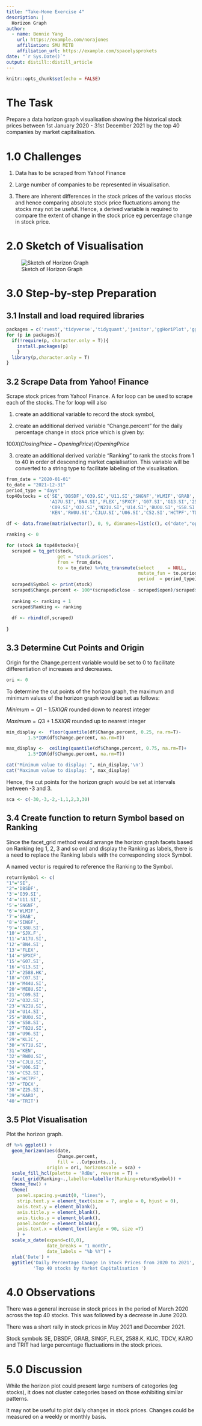 ```yaml
---
title: "Take-Home Exercise 4"
description: |
  Horizon Graph
author:
  - name: Bennie Yang
    url: https://example.com/norajones
    affiliation: SMU MITB
    affiliation_url: https://example.com/spacelysprokets
date: "`r Sys.Date()`"
output: distill::distill_article
---
```


```r
knitr::opts_chunk$set(echo = FALSE)
```

# The Task

Prepare a data horizon graph visualisation showing the historical stock prices between 1st January 2020 - 31st December 2021 by the top 40 companies by market capitalisation. 

# 1.0 Challenges

1. Data has to be scraped from Yahoo! Finance

2. Large number of companies to be represented in visualisation.

3. There are inherent differences in the stock prices of the various stocks and hence comparing absolute stock price fluctuations among the stocks may not be useful. Hence, a derived variable is required to compare the extent of change in the stock price eg percentage change in stock price.


# 2.0 Sketch of Visualisation

![Sketch of Horizon Graph](./images/Sketch.jpg)

# 3.0 Step-by-step Preparation

## 3.1 Install and load required libraries

```r
packages = c('rvest','tidyverse','tidyquant','janitor','ggHoriPlot','ggthemes')
for (p in packages){
  if(!require(p, character.only = T)){
    install.packages(p)
    }
  library(p,character.only = T)
}
```

## 3.2 Scrape Data from Yahoo! Finance

Scrape stock prices from Yahoo! Finance. A for loop can be used to scrape each of the stocks.
The for loop will also

1. create an additional variable to record the stock symbol, 

2. create an additional derived variable "Change.percent" for the daily percentage change in stock price which is given by:

  $100 X (Closing Price - Opening Price) / Opening Price$
  
3. create an additional derived variable "Ranking" to rank the stocks from 1 to 40 in order of descending market capialisation. This variable will be converted to a string type to facilitate labeling of the visualisation.

```r
from_date = "2020-01-01"
to_date = "2021-12-31"
period_type = "days"  
top40stocks = c('SE','DBSDF','O39.SI','U11.SI','SNGNF','WLMIF','GRAB','SINGF','C38U.SI','SJX.F',
                'A17U.SI','BN4.SI','FLEX','SPXCF','G07.SI','G13.SI','2588.HK','C07.SI','M44U.SI','ME8U.SI',
                'C09.SI','O32.SI','N2IU.SI','U14.SI','BUOU.SI','S58.SI','T82U.SI','U96.SI','KLIC','K71U.SI',
                'KEN','RW0U.SI','CJLU.SI','U06.SI','C52.SI','HCTPF','TDCX','Z25.SI','KARO','TRIT')

df <- data.frame(matrix(vector(), 0, 9, dimnames=list(c(), c("date","open","high","low","close","Volume","Adjusted","Symbol","Ranking"))), stringsAsFactors=F)

ranking <- 0

for (stock in top40stocks){
  scraped = tq_get(stock,
                   get = "stock.prices",
                   from = from_date,
                   to = to_date) %>%tq_transmute(select     = NULL, 
                                                 mutate_fun = to.period,
                                                 period  = period_type)
  scraped$Symbol <- print(stock)
  scraped$Change.percent <- 100*(scraped$close - scraped$open)/scraped$open
  
  ranking <- ranking + 1
  scraped$Ranking <- ranking
  
  df <- rbind(df,scraped)
  
}

```
## 3.3 Determine Cut Points and Origin

Origin for the Change.percent variable would be set to 0 to facilitate differentiation of increases and decreases.

```r
ori <- 0
```

To determine the cut points of the horizon graph, the maximum and minimum values of the horizon graph would be set as follows:

$Minimum = Q1 - 1.5 X IQR$ rounded down to nearest integer

$Maximum = Q3 + 1.5 X IQR$ rounded up to nearest integer

```r
min_display <-  floor(quantile(df$Change.percent, 0.25, na.rm=T)-
        1.5*IQR(df$Change.percent, na.rm=T))

max_display <-  ceiling(quantile(df$Change.percent, 0.75, na.rm=T)+
        1.5*IQR(df$Change.percent, na.rm=T))

cat("Minimum value to display: ", min_display,'\n')
cat("Maximum value to display: ", max_display)
```

Hence, the cut points for the horizon graph would be set at intervals between -3 and 3.

```r
sca <- c(-30,-3,-2,-1,1,2,3,30)
```

## 3.4 Create function to return Symbol based on Ranking

Since the facet_grid method would arrange the horizon graph facets based on Ranking (eg 1, 2, 3 and so on) and display the Ranking as labels, there is a need to replace the Ranking labels with the corresponding stock Symbol.

A named vector is required to reference the Ranking to the Symbol.

```r
returnSymbol <- c(
"1"="SE",
"2"='DBSDF',
'3'='O39.SI',
'4'='U11.SI',
'5'='SNGNF',
'6'='WLMIF',
'7'='GRAB',
'8'='SINGF',
'9'='C38U.SI',
'10'='SJX.F',
'11'='A17U.SI',
'12'='BN4.SI',
'13'='FLEX',
'14'='SPXCF',
'15'='G07.SI',
'16'='G13.SI',
'17'='2588.HK',
'18'='C07.SI',
'19'='M44U.SI',
'20'='ME8U.SI',
'21'='C09.SI',
'22'='O32.SI',
'23'='N2IU.SI',
'24'='U14.SI',
'25'='BUOU.SI',
'26'='S58.SI',
'27'='T82U.SI',
'28'='U96.SI',
'29'='KLIC',
'30'='K71U.SI',
'31'='KEN',
'32'='RW0U.SI',
'33'='CJLU.SI',
'34'='U06.SI',
'35'='C52.SI',
'36'='HCTPF',
'37'='TDCX',
'38'='Z25.SI',
'39'='KARO',
'40'='TRIT')
```

## 3.5 Plot Visualisation

Plot the horizon graph.

```r

df %>% ggplot() +
  geom_horizon(aes(date, 
                   Change.percent,
                   fill = ..Cutpoints..), 
               origin = ori, horizonscale = sca) +
  scale_fill_hcl(palette = 'RdBu', reverse = T) +
  facet_grid(Ranking~.,labeller=labeller(Ranking=returnSymbol)) +
  theme_few() +
  theme(
    panel.spacing.y=unit(0, "lines"),
    strip.text.y = element_text(size = 7, angle = 0, hjust = 0),
    axis.text.y = element_blank(),
    axis.title.y = element_blank(),
    axis.ticks.y = element_blank(),
    panel.border = element_blank(),
    axis.text.x = element_text(angle = 90, size =7)
    ) +
  scale_x_date(expand=c(0,0), 
               date_breaks = "1 month", 
               date_labels = "%b %Y") +
  xlab('Date') +
  ggtitle('Daily Percentage Change in Stock Prices from 2020 to 2021', 
          'Top 40 stocks by Market Capitalisation ')

```


# 4.0 Observations

There was a general increase in stock prices in the period of March 2020 across the top 40 stocks. This was followed by a decrease in June 2020. 

There was a short rally in stock prices in May 2021 and December 2021.

Stock symbols SE, DBSDF, GRAB, SINGF, FLEX, 2588.K, KLIC, TDCV, KARO and TRIT had large percentage fluctuations in the stock prices.

# 5.0 Discussion

While the horizon plot could present large numbers of categories (eg stocks), it does not cluster categories based on those exhibiting similar patterns.

It may not be useful to plot daily changes in stock prices. Changes could be measured on a weekly or monthly basis.





